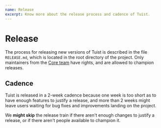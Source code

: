 ```yaml
---
name: Release
excerpt: Know more about the release process and cadence of Tuist.
---
```



# Release

The process for releasing new versions of Tuist is described in the file `RELEASE.md`,
which is located in the root directory of the project.
Only maintainers from the [Core team](/docs/contribution/core-team/) have rights,
and are allowed to champion releases.

## Cadence

Tuist is released in a 2-week cadence because one week is too short as to have enough features to justify a release,
and more than 2 weeks might leave users waiting for bug fixes and improvements landing on the project.

We **might skip** the release train if there aren't enough changes to justify a release,
or if there aren't people available to champion it.

<NextRelease />
